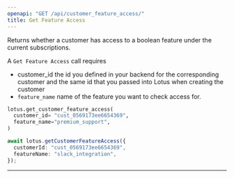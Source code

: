 ```yaml
---
openapi: "GET /api/customer_feature_access/"
title: Get Feature Access
---
```


Returns whether a customer has access to a boolean feature under the current subscriptions.

A `Get Feature Access` call requires

- customer_id the id you defined in your backend for the corresponding customer and the same id that you passed into Lotus when creating the customer
- `feature_name` name of the feature you want to check access for.

<CodeGroup>

```py Python
lotus.get_customer_feature_access(
  customer_id= "cust_0569173ee6654369",
  feature_name="premium_support",
)
```

```ts Typescript
await lotus.getCustomerFeatureAccess({
  customerId: "cust_0569173ee6654369",
  featureName: "slack_integration",
});
```

</CodeGroup>

---
